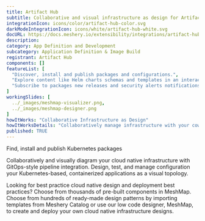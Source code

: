```yaml
---
title: Artifact Hub
subtitle: Collaborative and visual infrastructure as design for Artifact Hub
integrationIcon: icons/color/artifact-hub-color.svg
darkModeIntegrationIcon: icons/white/artifact-hub-white.svg
docURL: https://docs.meshery.io/extensibility/integrations/artifact-hub
description: 
category: App Definition and Development
subcategory: Application Definition & Image Build
registrant: Artifact Hub
components: []
featureList: [
  "Discover, install and publish packages and configurations.",
  "Explore content like Helm charts schemas and templates in an interactive way.",
  "Subscribe to packages new releases and security alerts notifications, via email or webhooks."
]
workingSlides: [
  ../_images/meshmap-visualizer.png,
  ../_images/meshmap-designer.png
]
howItWorks: "Collaborative Infrastructure as Design"
howItWorksDetails: "Collaboratively manage infrastructure with your coworkers synchronously sharing the same designs."
published: TRUE
---
```

<p>
Find, install and publish Kubernetes packages
</p>
<p>
    Collaboratively and visually diagram your cloud native infrastructure with GitOps-style pipeline integration. Design, test, and manage configuration your Kubernetes-based, containerized applications as a visual topology.
</p>
<p>
    Looking for best practice cloud native design and deployment best practices? Choose from thousands of pre-built components in MeshMap. Choose from hundreds of ready-made design patterns by importing templates from Meshery Catalog or use our low code designer, MeshMap, to create and deploy your own cloud native infrastructure designs.
</p>
